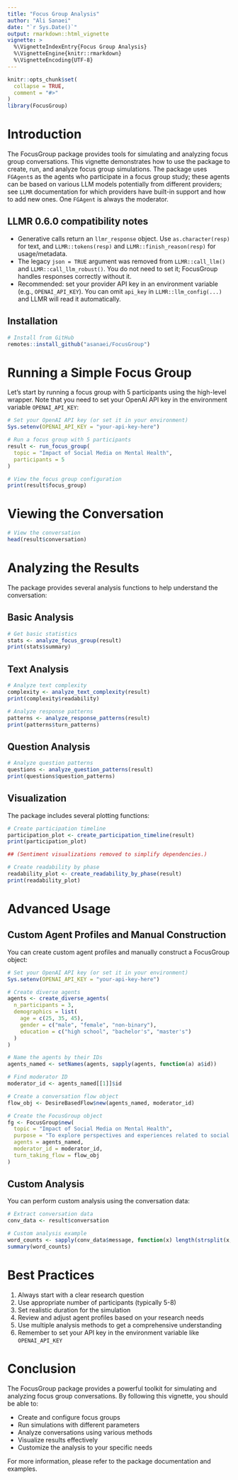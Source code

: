 ```yaml
---
title: "Focus Group Analysis"
author: "Ali Sanaei"
date: "`r Sys.Date()`"
output: rmarkdown::html_vignette
vignette: >
  %\VignetteIndexEntry{Focus Group Analysis}
  %\VignetteEngine{knitr::rmarkdown}
  %\VignetteEncoding{UTF-8}
---
```


```r
knitr::opts_chunk$set(
  collapse = TRUE,
  comment = "#>"
)
library(FocusGroup)
```

# Introduction

The FocusGroup package provides tools for simulating and analyzing focus group conversations. This vignette demonstrates how to use the package to create, run, and analyze focus group simulations. The package uses `FGAgent`s as the agents who participate in a focus group study; these agents can be based on various LLM models potentially from different providers; see `LLMR` documentation for which providers have built-in support and how to add new ones. One `FGAgent` is always the moderator. 

## LLMR 0.6.0 compatibility notes

- Generative calls return an `llmr_response` object. Use `as.character(resp)` for text, and `LLMR::tokens(resp)` and `LLMR::finish_reason(resp)` for usage/metadata.
- The legacy `json = TRUE` argument was removed from `LLMR::call_llm()` and `LLMR::call_llm_robust()`. You do not need to set it; FocusGroup handles responses correctly without it.
- Recommended: set your provider API key in an environment variable (e.g., `OPENAI_API_KEY`). You can omit `api_key` in `LLMR::llm_config(...)` and LLMR will read it automatically.

## Installation

```r
# Install from GitHub
remotes::install_github("asanaei/FocusGroup")
```

# Running a Simple Focus Group

Let's start by running a focus group with 5 participants using the high-level wrapper. Note that you need to set your OpenAI API key in the environment variable `OPENAI_API_KEY`:

```r
# Set your OpenAI API key (or set it in your environment)
Sys.setenv(OPENAI_API_KEY = "your-api-key-here")

# Run a focus group with 5 participants
result <- run_focus_group(
  topic = "Impact of Social Media on Mental Health",
  participants = 5
)

# View the focus group configuration
print(result$focus_group)
```

# Viewing the Conversation

```r
# View the conversation
head(result$conversation)
```

# Analyzing the Results

The package provides several analysis functions to help understand the conversation:

## Basic Analysis

```r
# Get basic statistics
stats <- analyze_focus_group(result)
print(stats$summary)
```

## Text Analysis

```r
# Analyze text complexity
complexity <- analyze_text_complexity(result)
print(complexity$readability)

# Analyze response patterns
patterns <- analyze_response_patterns(result)
print(patterns$turn_patterns)
```

## Question Analysis

```r
# Analyze question patterns
questions <- analyze_question_patterns(result)
print(questions$question_patterns)
```

## Visualization

The package includes several plotting functions:

```r
# Create participation timeline
participation_plot <- create_participation_timeline(result)
print(participation_plot)

## (Sentiment visualizations removed to simplify dependencies.)

# Create readability by phase
readability_plot <- create_readability_by_phase(result)
print(readability_plot)
```

# Advanced Usage

## Custom Agent Profiles and Manual Construction

You can create custom agent profiles and manually construct a FocusGroup object:

```r
# Set your OpenAI API key (or set it in your environment)
Sys.setenv(OPENAI_API_KEY = "your-api-key-here")

# Create diverse agents
agents <- create_diverse_agents(
  n_participants = 3,
  demographics = list(
    age = c(25, 35, 45),
    gender = c("male", "female", "non-binary"),
    education = c("high school", "bachelor's", "master's")
  )
)

# Name the agents by their IDs
agents_named <- setNames(agents, sapply(agents, function(a) a$id))

# Find moderator ID
moderator_id <- agents_named[[1]]$id

# Create a conversation flow object
flow_obj <- DesireBasedFlow$new(agents_named, moderator_id)

# Create the FocusGroup object
fg <- FocusGroup$new(
  topic = "Impact of Social Media on Mental Health",
  purpose = "To explore perspectives and experiences related to social media.",
  agents = agents_named,
  moderator_id = moderator_id,
  turn_taking_flow = flow_obj
)
```

## Custom Analysis

You can perform custom analysis using the conversation data:

```r
# Extract conversation data
conv_data <- result$conversation

# Custom analysis example
word_counts <- sapply(conv_data$message, function(x) length(strsplit(x, "\\s+")[[1]]))
summary(word_counts)
```

# Best Practices

1. Always start with a clear research question
2. Use appropriate number of participants (typically 5-8)
3. Set realistic duration for the simulation
4. Review and adjust agent profiles based on your research needs
5. Use multiple analysis methods to get a comprehensive understanding
6. Remember to set your API key in the environment variable like `OPENAI_API_KEY`

# Conclusion

The FocusGroup package provides a powerful toolkit for simulating and analyzing focus group conversations. By following this vignette, you should be able to:

- Create and configure focus groups
- Run simulations with different parameters
- Analyze conversations using various methods
- Visualize results effectively
- Customize the analysis to your specific needs

For more information, please refer to the package documentation and examples. 
